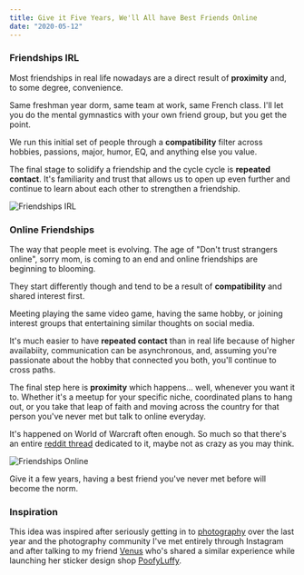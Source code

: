 ```yaml
---
title: Give it Five Years, We'll All have Best Friends Online
date: "2020-05-12"
---
```


### Friendships IRL

Most friendships in real life nowadays are a direct result of **proximity** and, to some degree, convenience.

Same freshman year dorm, same team at work, same French class. I'll let you do the mental gymnastics with your own friend group, but you get the point.

We run this initial set of people through a **compatibility** filter across hobbies, passions, major, humor, EQ, and anything else you value.

The final stage to solidify a friendship and the cycle cycle is **repeated contact**. It's familiarity and trust that allows us to open up even further and continue to learn about each other to strengthen a friendship.

![Friendships IRL](./friendship_cycle_irl_last-01.jpg)

### Online Friendships

The way that people meet is evolving. The age of "Don't trust strangers online", sorry mom, is coming to an end and online friendships are beginning to blooming.

They start differently though and tend to be a result of **compatibility** and shared interest first.

Meeting playing the same video game, having the same hobby, or joining interest groups that entertaining similar thoughts on social media.

It's much easier to have **repeated contact** than in real life because of higher availabiity, communication can be asynchronous, and, assuming you're passionate about the hobby that connected you both, you'll continue to cross paths.

The final step here is **proximity** which happens... well, whenever you want it to. Whether it's a meetup for your specific niche, coordinated plans to hang out, or you take that leap of faith and moving across the country for that person you've never met but talk to online everyday.

It's happened on World of Warcraft often enough. So much so that there's an entire [reddit thread](https://www.reddit.com/r/wow/comments/7ip3ku/couples_of_warcraft_whats_your_story_of_how_you/) dedicated to it, maybe not as crazy as you may think.

![Friendships Online](./friendship_cycle_online_last-01.jpg)

Give it a few years, having a best friend you've never met before will become the norm.

### Inspiration

This idea was inspired after seriously getting in to [photography](https://www.instagram.com/francistogram/) over the last year and the photography community I've met entirely through Instagram and after talking to my friend [Venus](https://twitter.com/vnusw) who's shared a similar experience while launching her sticker design shop [PoofyLuffy](https://www.instagram.com/poofyluffy/).
